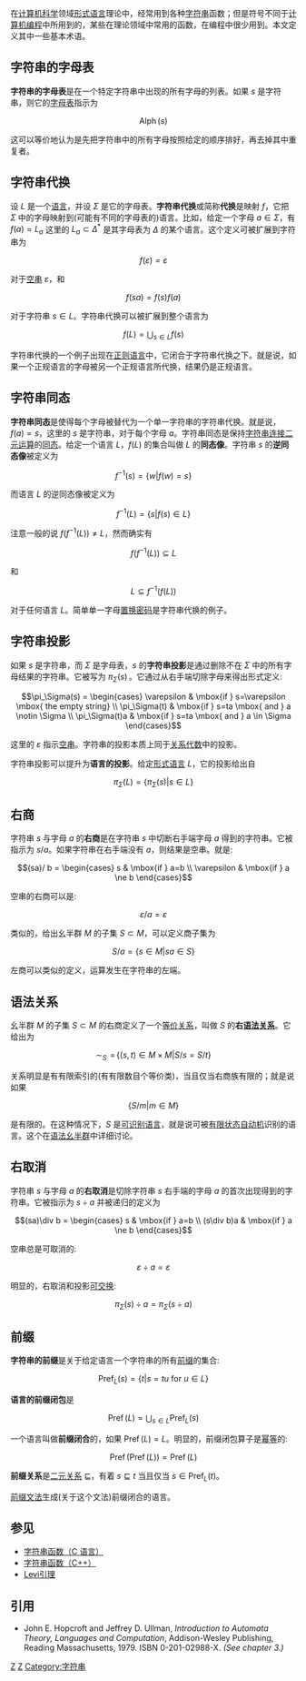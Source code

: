 {{TA
|G1=IT
}}
在[[计算机科学|计算机科学]]领域[[形式语言|形式语言]]理论中，经常用到各种[[字符串|字符串]]函数；但是符号不同于[[计算机编程|计算机编程]]中所用到的，某些在理论领域中常用的函数，在编程中很少用到。本文定义其中一些基本术语。

==字符串的字母表==
'''字符串的字母表'''是在一个特定字符串中出现的所有字母的列表。如果 ''s'' 是字符串，则它的[[字母表_(计算机科学)|字母表]]指示为

:<math>\operatorname{Alph}(s)</math>

这可以等价地认为是先把字符串中的所有字母按照给定的顺序排好，再去掉其中重复者。

==字符串代换==

设 ''L'' 是一个[[形式语言|语言]]，并设 <math>\Sigma</math> 是它的字母表。'''字符串代换'''或简称'''代换'''是映射 ''f''，它把 <math>\Sigma</math> 中的字母映射到(可能有不同的字母表的)语言。比如，给定一个字母 <math>a\in \Sigma</math>，有 <math>f(a)=L_a</math> 这里的 <math>L_a\subset\Delta^*</math> 是其字母表为 <math>\Delta</math> 的某个语言。这个定义可被扩展到字符串为

:<math>f(\varepsilon)=\varepsilon</math>

对于[[空串|空串]] <math>\varepsilon</math>，和

:<math>f(sa)=f(s)f(a)</math>

对于字符串 <math>s\in L</math>。字符串代换可以被扩展到整个语言为

:<math>f(L)=\bigcup_{s\in L} f(s)</math>

字符串代换的一个例子出现在[[正则语言|正则语言]]中，它闭合于字符串代换之下。就是说，如果一个正规语言的字母被另一个正规语言所代换，结果仍是正规语言。

==字符串同态==

'''字符串同态'''是使得每个字母被替代为一个单一字符串的字符串代换。就是说，<math>f(a)=s</math>，这里的 ''s'' 是字符串，对于每个字母 ''a''。字符串同态是保持[[串接|字符串连接]][[二元运算|二元运算]]的[[同态|同态]]。给定一个语言 ''L''，<math>f(L)</math> 的集合叫做 ''L'' 的'''同态像'''。字符串 ''s'' 的'''逆同态像'''被定义为 

:<math>f^{-1}(s)=\{w\vert f(w)=s\}</math>

而语言 ''L'' 的逆同态像被定义为 

:<math>f^{-1}(L)=\{s\vert f(s)\in L\}</math>

注意一般的说 <math>f(f^{-1}(L))\ne L</math>，然而确实有 

:<math>f(f^{-1}(L)) \subseteq L</math> 

和 

:<math>L \subseteq f^{-1}(f(L))</math>

对于任何语言 ''L''。简单单一字母[[置换密码|置换密码]]是字符串代换的例子。

==字符串投影==

如果 ''s'' 是字符串，而 <math>\Sigma</math> 是字母表，''s'' 的'''字符串投影'''是通过删除不在 <math>\Sigma</math> 中的所有字母结果的字符串。它被写为 <math>\pi_\Sigma(s)\,</math>。它通过从右手端切除字母来得出形式定义:

:<math>\pi_\Sigma(s) = \begin{cases} 
\varepsilon & \mbox{if } s=\varepsilon \mbox{ the empty string} \\
\pi_\Sigma(t) & \mbox{if } s=ta \mbox{ and } a \notin \Sigma \\ 
\pi_\Sigma(t)a & \mbox{if } s=ta \mbox{ and } a \in \Sigma   
\end{cases}</math>

这里的 <math>\varepsilon</math> 指示[[空串|空串]]。字符串的投影本质上同于[[关系代数_(数据库)|关系代数]]中的投影。

字符串投影可以提升为'''语言的投影'''。给定[[形式语言|形式语言]] ''L''，它的投影给出自

:<math>\pi_\Sigma (L)=\{\pi_\Sigma(s) \vert s\in L \}</math>

==右商==

字符串 ''s''  与字母 ''a'' 的'''右商'''是在字符串 ''s'' 中切断右手端字母 ''a'' 得到的字符串。它被指示为 <math>s/a</math>。如果字符串在右手端没有 ''a''，则结果是空串。就是:

:<math>(sa)/ b = \begin{cases} 
s & \mbox{if } a=b \\
\varepsilon & \mbox{if } a \ne b
\end{cases}</math>

空串的右商可以是:

:<math>\varepsilon / a = \varepsilon</math>

类似的，给出幺半群 <math>M</math> 的子集 <math>S\subset M</math>，可以定义商子集为

:<math>S/a=\{s\in M \vert sa\in S\}</math>

左商可以类似的定义，运算发生在字符串的左端。

==语法关系==

幺半群 <math>M</math> 的子集 <math>S\subset M</math> 的右商定义了一个[[等价关系|等价关系]]，叫做 ''S'' 的'''右[[语法关系|语法关系]]'''。它给出为

:<math>\sim_S \;\,=\, \{(s,t)\in M\times M \vert S/s = S/t \}</math>

关系明显是有有限索引的(有有限数目个等价类)，当且仅当右商族有限的；就是说如果

:<math>\{S/m \vert m\in M\}</math>

是有限的。在这种情况下，''S'' 是[[可识别语言|可识别语言]]，就是说可被[[有限状态自动机|有限状态自动机]]识别的语言。这个在[[语法幺半群|语法幺半群]]中详细讨论。

==右取消==

字符串 ''s'' 与字母 ''a'' 的'''右取消'''是切除字符串 ''s'' 右手端的字母 ''a'' 的首次出现得到的字符串。它被指示为 <math>s\div a</math> 并被递归的定义为

:<math>(sa)\div b = \begin{cases} 
s & \mbox{if } a=b \\
(s\div b)a & \mbox{if } a \ne b
\end{cases}</math>

空串总是可取消的:

:<math>\varepsilon \div a = \varepsilon</math>

明显的，右取消和投影[[交换律|可交换]]:

:<math>\pi_\Sigma(s)\div a = \pi_\Sigma(s \div a )</math>

==前缀==

'''字符串的前缀'''是关于给定语言一个字符串的所有[[前缀|前缀]]的集合:

:<math>\operatorname{Pref}_L(s) = \{t \vert s=tu \mbox { for } u\in L\}</math>

'''语言的前缀闭包'''是 

:<math>\operatorname{Pref} (L) = \bigcup_{s\in L} \operatorname{Pref}_L(s)</math>

一个语言叫做'''前缀闭合'''的，如果 <math>\operatorname{Pref} (L) = L</math>。明显的，前缀闭包算子是[[幂等律|幂等]]的:

:<math>\operatorname{Pref} (\operatorname{Pref} (L)) =\operatorname{Pref} (L)</math>

'''前缀关系'''是[[二元关系|二元关系]] <math>\sqsubseteq</math>，有着 <math>s\sqsubseteq t </math> 当且仅当 <math>s \in \operatorname{Pref}_L(t)</math>。 

[[前缀文法|前缀文法]]生成(关于这个文法)前缀闭合的语言。

==参见 ==
* [[string.h|字符串函数（C 语言）]]
* [[string_(C++标准库)|字符串函数（C++）]]
* [[Levi引理|Levi引理]]

== 引用 ==
<references/>
* John E. Hopcroft and Jeffrey D. Ullman, ''Introduction to Automata Theory, Languages and Computation'', Addison-Wesley Publishing, Reading Massachusetts, 1979. ISBN 0-201-02988-X. ''(See chapter 3.)''

[[Category:形式语言|Z]]
[[Category:关系代数|Z]]
[[Category:字符串|Category:字符串]]